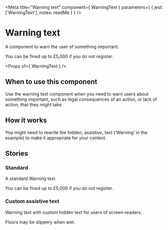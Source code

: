 
<Meta
  title="Warning text"
  component={ WarningText }
  parameters={ {
    jest: ['WarningText'],
    notes: readMe
  } }
/>

# Warning text

A component to warn the user of something important.

<Preview withToolbar>
  <Story name="WarningText">
    <WarningText>
      You can be fined up to £5,000 if you do not register.
    </WarningText>
  </Story>
</Preview>

<Props of={ WarningText } />


## When to use this component

Use the warning text component when you need to warn users about something important, such as legal consequences of an action, or lack of action, that they might take.


## How it works

You might need to rewrite the hidden, assistive, text (‘Warning’ in the example) to make it appropriate for your context.

## Stories
### Standard

A standard Warning text.

<Preview>
  <Story name="Standard">
    <WarningText hiddenText="Warning">
      You can be fined up to £5,000 if you do not register.
    </WarningText>
  </Story>
</Preview>


### Custom assistive text

Warning text with custom hidden text for users of screen-readers.

<Preview>
  <Story name="CustomAssistive">
    <WarningText assistiveText="Caution">
      Floors may be slippery when wet.
    </WarningText>
  </Story>
</Preview>
